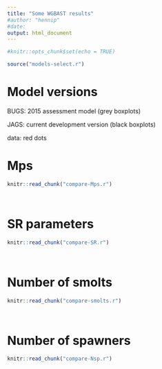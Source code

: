 ```yaml
---
title: "Some WGBAST results"
#author: "hennip"
#date:
output: html_document
---
```


```r
#knitr::opts_chunk$set(echo = TRUE)

source("models-select.r")
```

# Model versions
BUGS: 2015 assessment model (grey boxplots)

JAGS: current development version (black boxplots)

data: red dots

# Mps

```r
knitr::read_chunk("compare-Mps.r")

```

```r

```

```r

```

# SR parameters

```r
knitr::read_chunk("compare-SR.r")

```

```r

```

```r

```


# Number of smolts

```r
knitr::read_chunk("compare-smolts.r")

```

```r

```

```r

```



# Number of spawners
```r
knitr::read_chunk("compare-Nsp.r")

```

```r

```

```r

```
